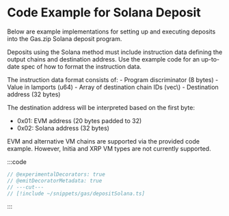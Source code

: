 
# Code Example for Solana Deposit

Below are example implementations for setting up and executing deposits into the Gas.zip Solana deposit program.

Deposits using the Solana method must include instruction data defining the output chains and destination address.
Use the example code for an up-to-date spec of how to format the instruction data.

<Callout type="info">
The instruction data format consists of:
- Program discriminator (8 bytes)
- Value in lamports (u64) 
- Array of destination chain IDs (vec\<u16\>)
- Destination address (32 bytes)

The destination address will be interpreted based on the first byte:

- 0x01: EVM address (20 bytes padded to 32)
- 0x02: Solana address (32 bytes)

</Callout>

<Callout type="warning">
EVM and alternative VM chains are supported via the provided code example. However, Initia and XRP VM types are not currently supported.
</Callout>

:::code

```ts twoslash [typescript]
// @experimentalDecorators: true
// @emitDecoratorMetadata: true
// ---cut---
// [!include ~/snippets/gas/depositSolana.ts]
```

:::
